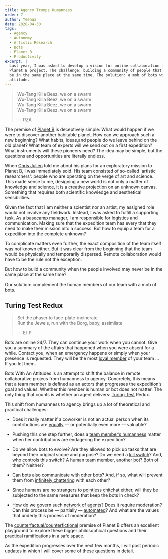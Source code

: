 ```yaml
---
title: Agency Trumps Humanness
order: 7
author: Yeehaa
date: 2020-04-30
tags: 
  - Agency
  - Autonomy
  - Artistic Research
  - Bots
  - Planet B
  - Productivity
excerpt: | 
  Last year, I was asked to develop a vision for online collaboration for the
  Planet B project. The challenge: building a community of people that may never
  be in the same place at the same time. The solution: a mob of bots with an
  attitude.  
---
```


> Wu-Tang Killa Beez, we on a swarm   
> Wu-Tang Killa Beez, we on a swarm   
> Wu-Tang Killa Beez, we on a swarm   
> Wu-Tang Killa Beez, we on a swarm   
>
> &mdash; RZA

The premise of [Planet B](https://planet-b.eu/) is deceptively simple: What would happen if we were to discover another habitable planet. How can we approach such a new beginning? What habits, ideas,and people do we leave behind on the old planet?  What team of experts will we send out on a first expedition? What instruments will these pioneers need? The idea may be simple, but the questions and opportunities are literally endless.

When [Chris Julien](https://twitter.com/chrisjulien) told me about his plans for an exploratory mission to Planet B, I was immediately sold. His team consisted of so-called 'artistic researchers': people who are operating on the verge of
art and science. This made sense to me, designing a new world is not only a matter of knowledge and science, it is a creative projection on an unknown canvas. Something that requires both scientific knowledge and aesthetical sensibilities.

Given the fact that I am neither a scientist nor an artist, my assigned role would not involve any fieldwork. Instead, I was asked to fulfill a supporting task. As a [basecamp manager](http://www.theyet.org/wp-content/uploads/2012/09/Roles-and-Responsibilities.pdf), I am responsible for logistics and communication. Making sure that the expedition team has every that they need to make their mission into a success. But how to equip a team for a expedition into the complete unknown?

To complicate matters even further, the exact composition of the team itself was not known either. But it was clear from the beginning that the team would be physically and temporarily dispersed. Remote collaboration would have to be the rule not the exception. 

But how to build a community when the people involved may never be in the same place at the same time? 

Our solution: complement the human members of our team with a mob of bots.


## Turing Test Redux

> Set the phaser to face-plate-incinerate  
> Run the Jewels, run with the Borg, baby, assimilate   
>
> &mdash; El-P

Bots are online 24/7. They can continue your work when you cannot. Give you a summary of the affairs that happened when you were absent for a while. Contact you, when an emergency happens or simply when your presence is requested. They will be the most [loyal member](https://cdn.petstatic.com/media/dogs/avatar/21983.jpg?v=1564549538) of your team &hellip; If you let them. 

Bots With An Attitudes is an attempt to shift the balance in remote collaborative projecs from humanness to agency. Concretely, this means that a team member is defined as an actors that progresses the expedition’s goal and values. Whether this member is human or bot does not matter. The only thing that counts is whether an agent delivers: [Turing Test](https://www.youtube.com/watch?v=3wLqsRLvV-c&feature=share) Redux.

This shift from humanness to agency brings up a lot of theoretical and practical challenges:

+ Does it really matter if a coworker is not an actual person when its
contributions are [equally](https://en.wikipedia.org/wiki/Eugene_Goostman) &mdash; or potentially even more &mdash; valuable? 

+ Pushing this one step further, does a [team member’s humanness](https://www.dreamworks.com/trolls) matter when her contributions are endagering the expedition?

+ Do we allow bots to evolve? Are they allowed to pick up tasks that are beyond their original scope and purpose? Do we need a [kill switch](https://www.imdb.com/title/tt1107859/)? And, who controls this switch? A human team member, another bot? Both of them? Neither?

+ Can bots also communicate with other bots? And, if so, what will prevent them from [infinitely chattering](https://www.seeker.com/wiki-bots-that-feud-for-years-highlight-the-troubled-future-of-ai-2291186353.html) with each other? 

+ Since humans are no strangers to [pointless chitchat](https://youtu.be/knQU3dz85Ac) either, will they be subjected to the same measures that keep the bots in check?

+ How do we govern such [network of agents](https://mathworld.wolfram.com/CellularAutomaton.html)? Does it require moderation? Can this process be &mdash; partially &mdash; [automated](https://bitstorm.org/gameoflife)? And what are the values that underly this process of moderation?

The [counterfactual/counterfictional](https://www.theguardian.com/books/2013/oct/23/dj-taylor-top-counter-factual-novels) premise of Planet B offers an excellent playground to explore these bigger philosophical questions and their practical ramifications in a safe space.

As the expedition progresses over the next few months, I will post periodic updates in which I will cover some of these questions in detail.

